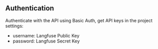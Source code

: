 ## Authentication

Authenticate with the API using Basic Auth, get API keys in the project settings:

- username: Langfuse Public Key
- password: Langfuse Secret Key